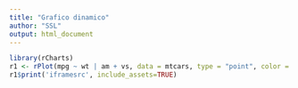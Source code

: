 ```yaml
---
title: "Grafico dinamico"
author: "SSL"
output: html_document
---
```


```r
library(rCharts)
r1 <- rPlot(mpg ~ wt | am + vs, data = mtcars, type = "point", color = "gear")
r1$print('iframesrc', include_assets=TRUE)
```